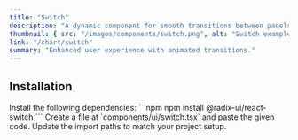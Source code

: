 ```yaml
---
title: "Switch"
description: "A dynamic component for smooth transitions between panels."
thumbnail: { src: "/images/components/switch.png", alt: "Switch example" }
link: "/chart/switch"
summary: "Enhanced user experience with animated transitions."
---
```


<ComponentPreview name="switch-demo" />

## Installation

<Steps>

<Step>
Install the following dependencies:
</Step>
```npm
npm install @radix-ui/react-switch
```

<Step>
Create a file at `components/ui/switch.tsx` and paste the given code.  
</Step>

<CollapsibleSource name="switch" />

<Step>
Update the import paths to match your project setup.
</Step>

</Steps>